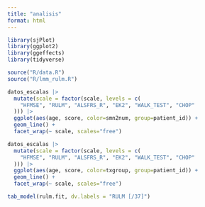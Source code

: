 ```yaml
---
title: "analisis"
format: html
---
```


```r
library(sjPlot)
library(ggplot2)
library(ggeffects)
library(tidyverse)
```

```r
source("R/data.R")
source("R/lmm_rulm.R")
```

```r
datos_escalas |>
  mutate(scale = factor(scale, levels = c(
    "HFMSE", "RULM", "ALSFRS_R", "EK2", "WALK_TEST", "CHOP"
  ))) |>
  ggplot(aes(age, score, color=smn2num, group=patient_id)) +
  geom_line() + 
  facet_wrap(~ scale, scales="free")
```

```r
datos_escalas |>
  mutate(scale = factor(scale, levels = c(
    "HFMSE", "RULM", "ALSFRS_R", "EK2", "WALK_TEST", "CHOP"
  ))) |>
  ggplot(aes(age, score, color=txgroup, group=patient_id)) +
  geom_line() + 
  facet_wrap(~ scale, scales="free")
```

```r
tab_model(rulm.fit, dv.labels = "RULM [/37]")
```